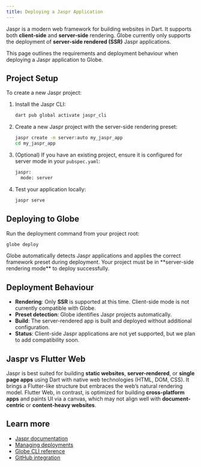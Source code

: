 ```yaml
---
title: Deploying a Jaspr Application
---
```


Jaspr is a modern web framework for building websites in Dart. It supports both **client-side** and **server-side** rendering. Globe currently only supports the deployment of **server-side rendered (SSR)** Jaspr applications.

This page outlines the requirements and deployment behaviour when deploying a Jaspr application to Globe.

## Project Setup

To create a new Jaspr project:

1.  Install the Jaspr CLI:

    ```bash
    dart pub global activate jaspr_cli
    ```

2.  Create a new Jaspr project with the server-side rendering preset:

    ```bash
    jaspr create -m server:auto my_jaspr_app
    cd my_jaspr_app
    ```

3.  (Optional) If you have an existing project, ensure it is configured for server mode in your `pubspec.yaml`:

    ```bash
    jaspr:
      mode: server
    ```

4.  Test your application locally:

    ```bash
    jaspr serve
    ```

## Deploying to Globe

Run the deployment command from your project root:

```bash
globe deploy
```

<Info>
  Globe automatically detects Jaspr applications and applies the correct
  framework preset during deployment. Your project must be in **server-side
  rendering mode** to deploy successfully.
</Info>

## Deployment Behaviour

- **Rendering**: Only **SSR** is supported at this time. Client-side mode is not currently compatible with Globe.
- **Preset detection**: Globe identifies Jaspr projects automatically.
- **Build**: The server-rendered app is built and deployed without additional configuration.
- **Status**: Client-side Jaspr applications are not yet supported, but we plan to add compatibility soon.

## Jaspr vs Flutter Web

Jaspr is best suited for building **static websites**, **server-rendered**, or **single page apps** using Dart with native web technologies (HTML, DOM, CSS). It brings a Flutter-like structure but embraces the web’s natural rendering model.
Flutter Web, in contrast, is optimized for building **cross-platform apps** and paints UI via a canvas, which may not align well with **document-centric** or **content-heavy websites**.

## Learn more

- [Jaspr documentation](https://docs.jaspr.site/)
- [Managing deployments](/core-concepts/deployments)
- [Globe CLI reference](/core-concepts/cli)
- [GitHub integration](/core-concepts/github-integration)
